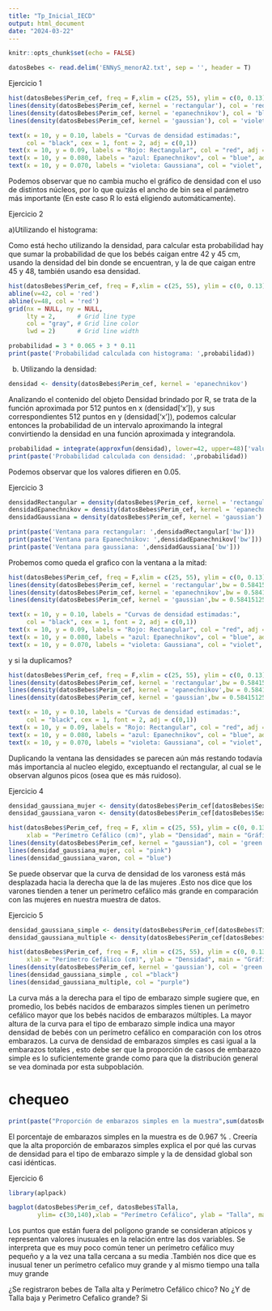 ```yaml
---
title: "Tp_Inicial_IECD"
output: html_document
date: "2024-03-22"
---
```


```r
knitr::opts_chunk$set(echo = FALSE)
```


  

```r
datosBebes <- read.delim('ENNyS_menorA2.txt', sep = '', header = T)

```

Ejercicio 1

```r
hist(datosBebes$Perim_cef, freq = F,xlim = c(25, 55), ylim = c(0, 0.13),xlab = 'Perimetro Cefálico (cm)', ylab = 'Densidad', main = 'Histograma de densidad del perimetro cefálico, \n y curvas de densidad calculadas con distintos núcleos')
lines(density(datosBebes$Perim_cef, kernel = 'rectangular'), col = 'red',)
lines(density(datosBebes$Perim_cef, kernel = 'epanechnikov'), col = 'blue')
lines(density(datosBebes$Perim_cef, kernel = 'gaussian'), col = 'violet')

text(x = 10, y = 0.10, labels = "Curvas de densidad estimadas:",
     col = "black", cex = 1, font = 2, adj = c(0,1))
text(x = 10, y = 0.09, labels = "Rojo: Rectangular", col = "red", adj = c(0,1))
text(x = 10, y = 0.080, labels = "azul: Epanechnikov", col = "blue", adj = c(0,1))
text(x = 10, y = 0.070, labels = "violeta: Gaussiana", col = "violet", adj = c(0,1))

``````
Podemos observar que no cambia mucho el gráfico de densidad con el uso de distintos núcleos, por lo que quizás el ancho de bin sea el parámetro más importante (En este caso R lo está eligiendo automáticamente).

Ejercicio 2

a)Utilizando el histograma:

Como está hecho utilizando la densidad, para calcular esta probabilidad hay que sumar la probabilidad de que los bebés caigan entre 42 y 45 cm, usando la densidad del bin donde se encuentran, y la de que caigan entre 45 y 48, también usando esa densidad.

```r
hist(datosBebes$Perim_cef, freq = F,xlim = c(25, 55), ylim = c(0, 0.13),xlab = 'Perimetro Cefálico (cm)', ylab = 'Densidad', main = 'Histograma de densidad del perimetro cefálico, \n y curvas de densidad calculadas con distintos núcleos',labels = T)
abline(v=42, col = 'red')
abline(v=48, col = 'red')
grid(nx = NULL, ny = NULL,
     lty = 2,      # Grid line type
     col = "gray", # Grid line color
     lwd = 2)      # Grid line width

``````

```r
probabilidad = 3 * 0.065 + 3 * 0.11
print(paste('Probabilidad calculada con histograma: ',probabilidad))
```



b) Utilizando la densidad:

```r
densidad <- density(datosBebes$Perim_cef, kernel = 'epanechnikov')
```


Analizando el contenido del objeto Densidad brindado por R, se trata de la función aproximada por 512 puntos en x (densidad['x']), y sus correspondientes 512 puntos en y (densidad['x']), podemos calcular entonces la probabilidad de un intervalo aproximando la integral convirtiendo la densidad en una función aproximada y integrandola.

```r
probabilidad = integrate(approxfun(densidad), lower=42, upper=48)['value']
print(paste('Probabilidad calculada con densidad: ',probabilidad))

```
Podemos observar que los valores difieren en 0.05.

Ejercicio 3

```r
densidadRectangular = density(datosBebes$Perim_cef, kernel = 'rectangular')
densidadEpanechnikov = density(datosBebes$Perim_cef, kernel = 'epanechnikov')
densidadGaussiana = density(datosBebes$Perim_cef, kernel = 'gaussian')

print(paste('Ventana para rectangular: ',densidadRectangular['bw']))
print(paste('Ventana para Epanechnikov: ',densidadEpanechnikov['bw']))
print(paste('Ventana para gaussiana: ',densidadGaussiana['bw']))
```
Probemos como queda el grafico con la ventana a la mitad:

```r
hist(datosBebes$Perim_cef, freq = F,xlim = c(25, 55), ylim = c(0, 0.13),xlab = 'Perimetro Cefálico (cm)', ylab = 'Densidad', main = 'mismo grafico con la ventana a la mitad')
lines(density(datosBebes$Perim_cef, kernel = 'rectangular',bw = 0.5841512545563/2), col = 'red',)
lines(density(datosBebes$Perim_cef, kernel = 'epanechnikov',bw = 0.5841512545563/2), col = 'blue')
lines(density(datosBebes$Perim_cef, kernel = 'gaussian',bw = 0.5841512545563/2), col = 'violet')

text(x = 10, y = 0.10, labels = "Curvas de densidad estimadas:",
     col = "black", cex = 1, font = 2, adj = c(0,1))
text(x = 10, y = 0.09, labels = "Rojo: Rectangular", col = "red", adj = c(0,1))
text(x = 10, y = 0.080, labels = "azul: Epanechnikov", col = "blue", adj = c(0,1))
text(x = 10, y = 0.070, labels = "violeta: Gaussiana", col = "violet", adj = c(0,1))
```
y si la duplicamos?


```r
hist(datosBebes$Perim_cef, freq = F,xlim = c(25, 55), ylim = c(0, 0.13),xlab = 'Perimetro Cefálico (cm)', ylab = 'Densidad', main = 'mismo grafico con la ventana a la mitad')
lines(density(datosBebes$Perim_cef, kernel = 'rectangular',bw = 0.5841512545563*2), col = 'red',)
lines(density(datosBebes$Perim_cef, kernel = 'epanechnikov',bw = 0.5841512545563*2), col = 'blue')
lines(density(datosBebes$Perim_cef, kernel = 'gaussian',bw = 0.5841512545563*2), col = 'violet')

text(x = 10, y = 0.10, labels = "Curvas de densidad estimadas:",
     col = "black", cex = 1, font = 2, adj = c(0,1))
text(x = 10, y = 0.09, labels = "Rojo: Rectangular", col = "red", adj = c(0,1))
text(x = 10, y = 0.080, labels = "azul: Epanechnikov", col = "blue", adj = c(0,1))
text(x = 10, y = 0.070, labels = "violeta: Gaussiana", col = "violet", adj = c(0,1))
```

Duplicando la ventana las densidades se parecen aún más restando todavía más importancia al nucleo elegido, exceptuando el rectangular, al cual se le observan algunos picos (osea que es más ruidoso).

Ejercicio 4

```r
densidad_gaussiana_mujer <- density(datosBebes$Perim_cef[datosBebes$Sexo == "Mujer"], kernel = "gaussian")
densidad_gaussiana_varon <- density(datosBebes$Perim_cef[datosBebes$Sexo == "Varon"], kernel = "gaussian")

hist(datosBebes$Perim_cef, freq = F, xlim = c(25, 55), ylim = c(0, 0.13), 
     xlab = "Perímetro Cefálico (cm)", ylab = "Densidad", main = "Gráfico Histograma / Densidad pErímetro cefálico")
lines(density(datosBebes$Perim_cef, kernel = "gaussian"), col = 'green')
lines(densidad_gaussiana_mujer, col = "pink")
lines(densidad_gaussiana_varon, col = "blue")
```
Se puede observar que la curva de densidad de los varoness está más desplazada hacia la derecha que la de las mujeres .Esto nos dice que los varones tienden a tener un perímetro cefálico más grande en comparación con las mujeres en nuestra muestra de datos.

Ejercicio 5 

```r
densidad_gaussiana_simple <- density(datosBebes$Perim_cef[datosBebes$Tipo_embarazo == "Simple"], kernel = "gaussian")
densidad_gaussiana_multiple <- density(datosBebes$Perim_cef[datosBebes$Tipo_embarazo == "Multiple"], kernel = "gaussian")

hist(datosBebes$Perim_cef, freq = F, xlim = c(25, 55), ylim = c(0, 0.13), 
     xlab = "Perímetro Cefálico (cm)", ylab = "Densidad", main = "Gráfico Histograma / Densidad")
lines(density(datosBebes$Perim_cef, kernel = 'gaussian'), col = 'green')
lines(densidad_gaussiana_simple , col ="black")
lines(densidad_gaussiana_multiple, col = "purple")
```
La curva más a la derecha para el tipo de embarazo simple sugiere que, en promedio, los bebés nacidos de embarazos simples tienen un perímetro cefálico mayor que los bebés nacidos de embarazos múltiples. La mayor altura de la curva para el tipo de embarazo simple indica una mayor densidad de bebés con un perímetro cefálico en comparación con los otros embarazos.
La curva de densidad de embarazos simples es casi igual a la embarazos totales , esto debe ser  que la proporción de casos de embarazo simple es lo suficientemente grande como para que la distribución general se vea dominada por esta subpoblación.

# chequeo 
```r
print(paste("Proporción de embarazos simples en la muestra",sum(datosBebes$Tipo_embarazo=="Simple")/nrow(datosBebes)))
```
El porcentaje de embarazos simples en la muestra es de 0.967 % . Creería que la alta proporción de embarazos simples explica el por qué las curvas de densidad para el tipo de embarazo simple y la de densidad global son casi idénticas.


Ejercicio 6 

```r
library(aplpack)

bagplot(datosBebes$Perim_cef, datosBebes$Talla,
        ylim= c(30,140),xlab = "Perímetro Cefálico", ylab = "Talla", main = "Bagplot Perímetro cefálico vs Talla")
```
Los puntos que están fuera del polígono grande se consideran atípicos y representan valores inusuales en la relación entre las dos variables.
Se interpreta que es muy poco común tener un perímetro cefálico muy pequeño y a la vez una talla cercana a su media .También nos dice que es inusual tener un perímetro cefalico muy grande y al mismo tiempo una talla muy grande

¿Se registraron bebes de Talla alta y Perímetro Cefálico chico? No 
¿Y de Talla baja y Perimetro Cefalico grande? Si


